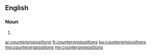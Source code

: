 ==English==

===Noun===
{{head|en|noun plural form}}

# {{plural of|counterproposition|lang=en}}

[[ar:counterpropositions]]
[[fr:counterpropositions]]
[[ku:counterpropositions]]
[[mg:counterpropositions]]
[[my:counterpropositions]]